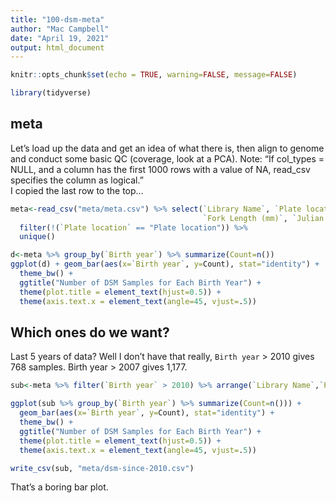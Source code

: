 ```yaml
---
title: "100-dsm-meta"
author: "Mac Campbell"
date: "April 19, 2021"
output: html_document
---
```


```r
knitr::opts_chunk$set(echo = TRUE, warning=FALSE, message=FALSE)
```

```r
library(tidyverse)
```


## meta
Let's load up the data and get an idea of what there is, then align to genome and conduct some basic QC (coverage, look at a PCA).
Note: "If col_types = NULL, and a column has the first 1000 rows with a value of NA, read_csv specifies the column as logical."    
I copied the last row to the top...   
```r
meta<-read_csv("meta/meta.csv") %>% select(`Library Name`, `Plate location`, filename, `Unique ID`, `Plate ID`, `Sample ID`, `Date collected`, `Birth year`,
                                           `Fork Length (mm)`, `Julian day`, `Station ID`, `Field ID`) %>%
  filter(!(`Plate location` == "Plate location")) %>% 
  unique()
```

```r
d<-meta %>% group_by(`Birth year`) %>% summarize(Count=n())
ggplot(d) + geom_bar(aes(x=`Birth year`, y=Count), stat="identity") +
  theme_bw() +
  ggtitle("Number of DSM Samples for Each Birth Year") +
  theme(plot.title = element_text(hjust=0.5)) +
  theme(axis.text.x = element_text(angle=45, vjust=.5))
```


## Which ones do we want?

Last 5 years of data?  Well I don't have that really, `Birth year` > 2010 gives 768 samples. Birth year > 2007 gives 1,177.

```r
sub<-meta %>% filter(`Birth year` > 2010) %>% arrange(`Library Name`,`Plate location`)

ggplot(sub %>% group_by(`Birth year`) %>% summarize(Count=n())) + 
  geom_bar(aes(x=`Birth year`, y=Count), stat="identity") +
  theme_bw() +
  ggtitle("Number of DSM Samples for Each Birth Year") +
  theme(plot.title = element_text(hjust=0.5)) +
  theme(axis.text.x = element_text(angle=45, vjust=.5))

write_csv(sub, "meta/dsm-since-2010.csv")
```

That's a boring bar plot.


